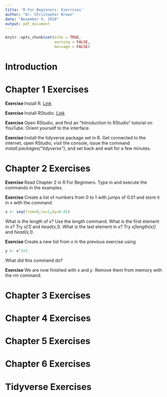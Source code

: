 ```yaml
---
title: 'R For Beginners: Exercises'
author: "Dr. Christopher Brown"
date: "November 9, 2018"
output: pdf_document
---
```


```r
knitr::opts_chunk$set(echo = TRUE,
                      warning = FALSE,
                      message = FALSE)
```

# Introduction

\newpage
# Chapter 1 Exercises
**Exercise ** Install R.  [Link](https://cran.r-project.org/)

**Exercise ** Install RStudio.  [Link](https://www.rstudio.com/products/rstudio/download/#download)

**Exercise ** Open RStudio, and find an "Introduction to RStudio" tutorial on YouTube.  Orient yourself to the interface.

**Exercise ** Install the tidyverse package set in R.  Get connected to the internet, open RStudio, visit the console, issue the command *install.packages("tidyverse")*, and set back and wait for a few minutes.

\newpage
# Chapter 2 Exercises
**Exercise ** Read Chapter 2 in R For Beginners.  Type in and execute the commands in the examples.

**Exercise **  Create a list of numbers from 0 to 1 with jumps of 0.01 and store it in *x* with the command
```r
x <- seq(from=0,to=1,by=0.01)
```
What is the length of *x*?  Use the *length* command.  What is the first element in *x*?  Try *x[1]* and *head(x,1)*.  What is the last element in *x*?  Try *x[length(x)]* and *head(x,1)*.

**Exercise ** Create a new list from *x* in the previous exercise using
```r
y <- x^2+2
```
What did this command do?

**Exercise ** We are now finished with *x* and *y*.  Remove them from memory with the *rm* command.

\newpage
# Chapter 3 Exercises


\newpage
# Chapter 4 Exercises


\newpage
# Chapter 5 Exercises


\newpage
# Chapter 6 Exercises


\newpage
# Tidyverse Exercises